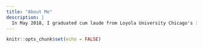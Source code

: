 ```yaml
---
title: "About Me"
description: |
  In May 2018, I graduated cum laude from Loyola University Chicago's [Interdisciplinary Honors Program](https://www.luc.edu/honors/) with a BA in economics & a BS in statistics. In May 2019, I will graduate from an [accelerated graduate program](https://www.luc.edu/math/bsmsstats/) with an MS in applied statistics. A few of the topics I've mastered through my coursework include regression analysis, predictive analytics, computational simulation & modeling, labor market analysis, econometric methods, and international monetary policy. Despite having no formal web development experience, I've decided to create & curate this website as a professional portfolio to illustrate my value as a self-starter, a lifelong learner, & a curious analyst. 
---
```

```r
knitr::opts_chunk$set(echo = FALSE)
```

